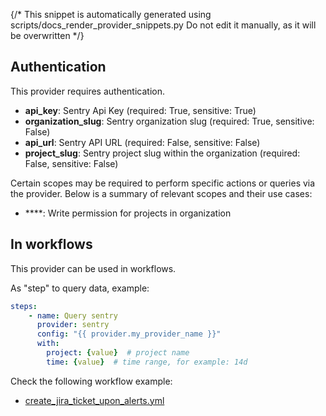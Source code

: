{/* This snippet is automatically generated using scripts/docs_render_provider_snippets.py 
Do not edit it manually, as it will be overwritten */}

## Authentication
This provider requires authentication.
- **api_key**: Sentry Api Key (required: True, sensitive: True)
- **organization_slug**: Sentry organization slug (required: True, sensitive: False)
- **api_url**: Sentry API URL (required: False, sensitive: False)
- **project_slug**: Sentry project slug within the organization (required: False, sensitive: False)

Certain scopes may be required to perform specific actions or queries via the provider. Below is a summary of relevant scopes and their use cases:
- ****: Write permission for projects in organization  



## In workflows

This provider can be used in workflows.


As "step" to query data, example:
```yaml
steps:
    - name: Query sentry
      provider: sentry
      config: "{{ provider.my_provider_name }}"
      with:
        project: {value}  # project name
        time: {value}  # time range, for example: 14d
```





Check the following workflow example:
- [create_jira_ticket_upon_alerts.yml](https://github.com/keephq/keep/blob/main/examples/workflows/create_jira_ticket_upon_alerts.yml)
